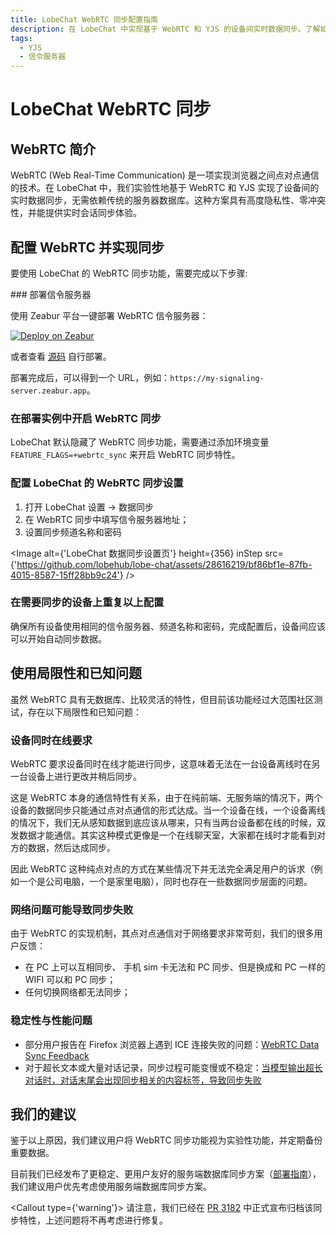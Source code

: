 ```yaml
---
title: LobeChat WebRTC 同步配置指南
description: 在 LobeChat 中实现基于 WebRTC 和 YJS 的设备间实时数据同步。了解如何配置 WebRTC 并开启同步功能，以及使用局限性和已知问题。
tags:
  - YJS
  - 信令服务器
---
```


# LobeChat WebRTC 同步

## WebRTC 简介

WebRTC (Web Real-Time Communication) 是一项实现浏览器之间点对点通信的技术。在 LobeChat 中，我们实验性地基于 WebRTC 和 YJS 实现了设备间的实时数据同步，无需依赖传统的服务器数据库。这种方案具有高度隐私性、零冲突性，并能提供实时会话同步体验。

## 配置 WebRTC 并实现同步

要使用 LobeChat 的 WebRTC 同步功能，需要完成以下步骤:

<Steps>
  ### 部署信令服务器

  使用 Zeabur 平台一键部署 WebRTC 信令服务器：

  [![Deploy on Zeabur](https://zeabur.com/button.svg)](https://zeabur.com/templates/MY0JZG?referralCode=arvinxx)

  或者查看 [源码](https://github.com/lobehub/y-webrtc-signaling) 自行部署。

  部署完成后，可以得到一个 URL，例如：`https://my-signaling-server.zeabur.app`。

  ### 在部署实例中开启 WebRTC 同步

  LobeChat 默认隐藏了 WebRTC 同步功能，需要通过添加环境变量 `FEATURE_FLAGS=+webrtc_sync` 来开启 WebRTC 同步特性。

  ### 配置 LobeChat 的 WebRTC 同步设置

  1. 打开 LobeChat 设置 -> 数据同步
  2. 在 WebRTC 同步中填写信令服务器地址；
  3. 设置同步频道名称和密码

  <Image alt={'LobeChat 数据同步设置页'} height={356} inStep src={'https://github.com/lobehub/lobe-chat/assets/28616219/bf86bf1e-87fb-4015-8587-15ff28bb9c24'} />

  ### 在需要同步的设备上重复以上配置

  确保所有设备使用相同的信令服务器、频道名称和密码，完成配置后，设备间应该可以开始自动同步数据。
</Steps>

## 使用局限性和已知问题

虽然 WebRTC 具有无数据库、比较灵活的特性，但目前该功能经过大范围社区测试，存在以下局限性和已知问题：

### 设备同时在线要求

WebRTC 要求设备同时在线才能进行同步，这意味着无法在一台设备离线时在另一台设备上进行更改并稍后同步。

这是 WebRTC 本身的通信特性有关系，由于在纯前端、无服务端的情况下，两个设备的数据同步只能通过点对点通信的形式达成。当一个设备在线，一个设备离线的情况下，我们无从感知数据到底应该从哪来，只有当两台设备都在线的时候，双发数据才能通信。其实这种模式更像是一个在线聊天室，大家都在线时才能看到对方的数据，然后达成同步。

因此 WebRTC 这种纯点对点的方式在某些情况下并无法完全满足用户的诉求（例如一个是公司电脑，一个是家里电脑），同时也存在一些数据同步层面的问题。

### 网络问题可能导致同步失败

由于 WebRTC 的实现机制，其点对点通信对于网络要求非常苛刻，我们的很多用户反馈：

- 在 PC 上可以互相同步、 手机 sim 卡无法和 PC 同步、但是换成和 PC 一样的 WIFI 可以和 PC 同步；
- 任何切换网络都无法同步；

### 稳定性与性能问题

- 部分用户报告在 Firefox 浏览器上遇到 ICE 连接失败的问题：[WebRTC Data Sync Feedback](https://github.com/lobehub/lobe-chat/issues/1683#issuecomment-2094745907)
- 对于超长文本或大量对话记录，同步过程可能变慢或不稳定：[当模型输出超长对话时，对话末尾会出现同步相关的内容标签，导致同步失败](https://github.com/lobehub/lobe-chat/issues/1962)

## 我们的建议

鉴于以上原因，我们建议用户将 WebRTC 同步功能视为实验性功能，并定期备份重要数据。

目前我们已经发布了更稳定、更用户友好的服务端数据库同步方案（[部署指南](/zh/docs/self-hosting/advanced/server-database)），我们建议用户优先考虑使用服务端数据库同步方案。

<Callout type={'warning'}>
  请注意，我们已经在 [PR 3182](https://github.com/lobehub/lobe-chat/pull/3182)
  中正式宣布归档该同步特性，上述问题将不再考虑进行修复。
</Callout>
